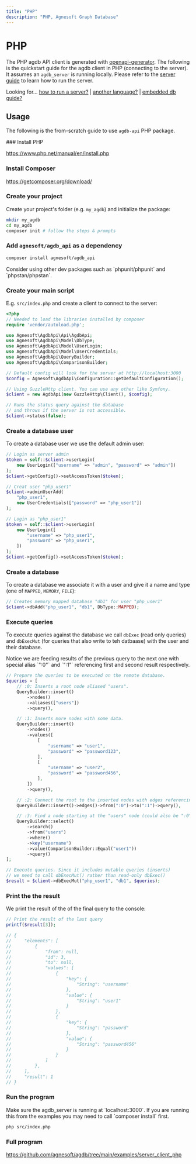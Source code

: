 ```yaml
---
title: "PHP"
description: "PHP, Agnesoft Graph Database"
---
```



# PHP

The PHP agdb API client is generated with [openapi-generator](https://github.com/OpenAPITools/openapi-generator/blob/master/docs/generators/php.md). The following is the quickstart guide for the agdb client in PHP (connecting to the server). It assumes an `agdb_server` is running locally. Please refer to the [server guide](/docs/guides/how-to-run-server) to learn how to run the server.

Looking for... [how to run a server?](/docs/guides/how-to-run-server) | [another language?](/api-docs/openapi) | [embedded db guide?](/docs/guides/quickstart)

## Usage

The following is the from-scratch guide to use `agdb-api` PHP package.

<Steps>
### Install PHP

https://www.php.net/manual/en/install.php

### Install Composer

https://getcomposer.org/download/

### Create your project

Create your project's folder (e.g. `my_agdb`) and initialize the package:

```bash
mkdir my_agdb
cd my_agdb
composer init # follow the steps & prompts
```

### Add `agnesoft/agdb_api` as a dependency

```bash
composer install agnesoft/agdb_api
```

<Callout>
    Consider using other dev packages such as `phpunit/phpunit` and
    `phpstan/phpstan`.
</Callout>

### Create your main script

E.g. `src/index.php` and create a client to connect to the server:

```php
<?php
// Needed to load the libraries installed by composer
require 'vendor/autoload.php';

use Agnesoft\AgdbApi\Api\AgdbApi;
use Agnesoft\AgdbApi\Model\DbType;
use Agnesoft\AgdbApi\Model\UserLogin;
use Agnesoft\AgdbApi\Model\UserCredentials;
use Agnesoft\AgdbApi\QueryBuilder;
use Agnesoft\AgdbApi\ComparisonBuilder;

// Default config will look for the server at http://localhost:3000
$config = Agnesoft\AgdbApi\Configuration::getDefaultConfiguration();

// Using GuzzleHttp client. You can use any other like Symfony.
$client = new AgdbApi(new GuzzleHttp\Client(), $config);

// Runs the status query against the database
// and throws if the server is not accessible.
$client->status(false);
```

### Create a database user

To create a database user we use the default admin user:

```php
// Login as server admin
$token = self::$client->userLogin(
    new UserLogin(["username" => "admin", "password" => "admin"])
);
$client->getConfig()->setAccessToken($token);

// Creat user "php_user1"
$client->adminUserAdd(
    "php_user1",
    new UserCredentials(["password" => "php_user1"])
);

// Login as "php_user1"
$token = self::$client->userLogin(
    new UserLogin([
        "username" => "php_user1",
        "password" => "php_user1",
    ])
);
$client->getConfig()->setAccessToken($token);
```

### Create a database

To create a database we associate it with a user and give it a name and type (one of `MAPPED`, `MEMORY`, `FILE`):

```php
// Creates memory mapped database "db1" for user "php_user1"
$client->dbAdd("php_user1", "db1", DbType::MAPPED);
```

### Execute queries

To execute queries against the database we call `dbExec` (read only queries) and `dbExecMut` (for queries that also write to teh datbaase) with the user and their database.

<Callout type="info">
    Notice we are feeding results of the previous query to the next one with
    special alias `":0"` and `":1"` referencing first and second result
    respectively.
</Callout>

```php
// Prepare the queries to be executed on the remote database.
$queries = [
    // :0: Inserts a root node aliased "users".
    QueryBuilder::insert()
        ->nodes()
        ->aliases(["users"])
        ->query(),

    // :1: Inserts more nodes with some data.
    QueryBuilder::insert()
        ->nodes()
        ->values([
            [
                "username" => "user1",
                "password" => "password123",
            ],
            [
                "username" => "user2",
                "password" => "password456",
            ],
        ])
        ->query(),

    // :2: Connect the root to the inserted nodes with edges referencing both from previous queries.
    QueryBuilder::insert()->edges()->from(":0")->to(":1")->query(),

    // :3: Find a node starting at the "users" node (could also be ":0" in this instance) with specific username.
    QueryBuilder::select()
        ->search()
        ->from("users")
        ->where()
        ->key("username")
        ->value(ComparisonBuilder::Equal("user1"))
        ->query()
];

// Execute queries. Since it includes mutable queries (inserts)
// we need to call dbExecMut() rather than read-only dbExec()
$result = $client->dbExecMut("php_user1", "db1", $queries);
```

### Print the the result

We print the result of the of the final query to the console:

```php
// Print the result of the last query
printf($result[3]);

// {
//     "elements": [
//         {
//             "from": null,
//             "id": 3,
//             "to": null,
//             "values": [
//                 {
//                     "key": {
//                         "String": "username"
//                     },
//                     "value": {
//                         "String": "user1"
//                     }
//                 },
//                 {
//                     "key": {
//                         "String": "password"
//                     },
//                     "value": {
//                         "String": "password456"
//                     }
//                 }
//             ]
//         },
//     ],
//     "result": 1
// }
```

### Run the program

<Callout type="warning">
    Make sure the agdb_server is running at `localhost:3000`.
</Callout>

<Callout>
    If you are running this from the examples you may need to call `composer
    install` first.
</Callout>

```bash
php src/index.php
```

### Full program

https://github.com/agnesoft/agdb/tree/main/examples/server_client_php

</Steps>
